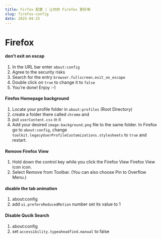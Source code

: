 ```yaml
---
title: Firfox 配置 | 让你的 Firefox 更好用
slug: firefox-config
date: 2025-04-25
---
```


# Firefox

#### don't exit on escap

1. In the URL bar enter `about:config`
2. Agree to the security risks
3. Search for the entry `browser.fullscreen.exit_on_escape`
4. Double click on `true` to change it to `false`
5. You're done! Enjoy :-)

#### Firefox Homepage background

1. Locate your profile folder in `about:profiles` (Root Directory)
2. create a folder there called `chrome` and
3. put `userContent.css` in it
4. Add your desired `image-background.png` file to the same folder. In Firefox go to `about:config`, change `toolkit.legacyUserProfileCustomizations.stylesheets` to `true` and restart.

#### Remove Firefox View

1. Hold down the control key while you click the Firefox View Firefox View icon icon.
2. Select Remove from Toolbar. (You can also choose Pin to Overflow Menu.)

#### disable the tab animation

1. about:config
2. add `ui.prefersReducedMotion` number set its value to 1

#### Disable Qucik Search

1. about:config
2. set `accessibility.typeaheadfind.manual` to false
